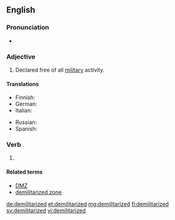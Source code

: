==English==

===Pronunciation===
* {{a|UK}} {{IPA|/dɪˈmɪlɪtəɹaɪzd/|lang=en}}

===Adjective===
{{head|en|adjective}}

# Declared free of all [[military]] activity.

====Translations====
{{trans-top|declared free of all military}}
* Finnish: {{t|fi|demilitarisoitu}}
* German: {{t|de|entmilitarisiert}}
* Italian: {{t|it|demilitarizzato}}
{{trans-mid}}
* Russian: {{t|ru|демилитаризо́ванный}}
* Spanish: {{t|es|desmilitarizado}}
{{trans-bottom}}

===Verb===
{{head|en|verb form}}

# {{en-past of|demilitarize}}

====Related terms====
* [[DMZ]]
* [[demilitarized zone]]

[[de:demilitarized]]
[[et:demilitarized]]
[[mg:demilitarized]]
[[fi:demilitarized]]
[[sv:demilitarized]]
[[vi:demilitarized]]